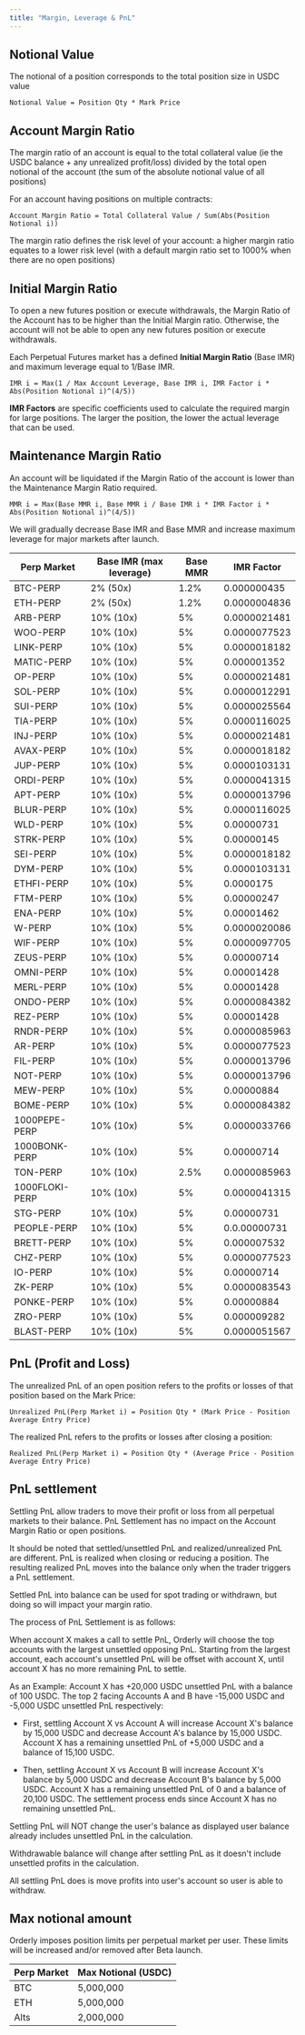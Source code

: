 ```yaml
---
title: "Margin, Leverage & PnL"
---
```


## Notional Value

The notional of a position corresponds to the total position size in USDC value

```
Notional Value = Position Qty * Mark Price
```

## Account Margin Ratio

The margin ratio of an account is equal to the total collateral value (ie the USDC balance + any unrealized profit/loss) divided by the total open notional of the account (the sum of the absolute notional value of all positions)

For an account having positions on multiple contracts:

```
Account Margin Ratio = Total Collateral Value / Sum(Abs(Position Notional i))
```

The margin ratio defines the risk level of your account: a higher margin ratio equates to a lower risk level (with a default margin ratio set to 1000% when there are no open positions)

## Initial Margin Ratio

To open a new futures position or execute withdrawals, the Margin Ratio of the Account has to be higher than the Initial Margin ratio. Otherwise, the account will not be able to open any new futures position or execute withdrawals.

Each Perpetual Futures market has a defined **Initial Margin Ratio** (Base IMR) and maximum leverage equal to 1/Base IMR.

```
IMR i = Max(1 / Max Account Leverage, Base IMR i, IMR Factor i * Abs(Position Notional i)^(4/5))
```

**IMR Factors** are specific coefficients used to calculate the required margin for large positions. The larger the position, the lower the actual leverage that can be used.

## Maintenance Margin Ratio

An account will be liquidated if the Margin Ratio of the account is lower than the Maintenance Margin Ratio required.

```
MMR i = Max(Base MMR i, Base MMR i / Base IMR i * IMR Factor i * Abs(Position Notional i)^(4/5))
```

<Note>
  We will gradually decrease Base IMR and Base MMR and increase maximum leverage for major markets
  after launch.
</Note>

| Perp Market | Base IMR (max leverage) | Base MMR | IMR Factor   |
| ----------- | ----------------------- | -------- | ------------ |
| BTC-PERP    | 2% (50x)                | 1.2%     | 0.000000435  |
| ETH-PERP    | 2% (50x)                | 1.2%     | 0.0000004836 |
| ARB-PERP    | 10% (10x)               | 5%       | 0.0000021481 |
| WOO-PERP    | 10% (10x)               | 5%       | 0.0000077523 |
| LINK-PERP   | 10% (10x)               | 5%       | 0.0000018182 |
| MATIC-PERP  | 10% (10x)               | 5%       | 0.000001352  |
| OP-PERP     | 10% (10x)               | 5%       | 0.0000021481 |
| SOL-PERP    | 10% (10x)               | 5%       | 0.0000012291 |
| SUI-PERP    | 10% (10x)               | 5%       | 0.0000025564 |
| TIA-PERP    | 10% (10x)               | 5%       | 0.0000116025 |
| INJ-PERP    | 10% (10x)               | 5%       | 0.0000021481 |
| AVAX-PERP   | 10% (10x)               | 5%       | 0.0000018182 |
| JUP-PERP    | 10% (10x)               | 5%       | 0.0000103131 |
| ORDI-PERP   | 10% (10x)               | 5%       | 0.0000041315 |
| APT-PERP    | 10% (10x)               | 5%       | 0.0000013796 |
| BLUR-PERP   | 10% (10x)               | 5%       | 0.0000116025 |
| WLD-PERP    | 10% (10x)               | 5%       | 0.00000731   |
| STRK-PERP   | 10% (10x)               | 5%       | 0.00000145   |
| SEI-PERP    | 10% (10x)               | 5%       | 0.0000018182 |
| DYM-PERP    | 10% (10x)               | 5%       | 0.0000103131 |
| ETHFI-PERP  | 10% (10x)               | 5%       | 0.0000175    |
| FTM-PERP    | 10% (10x)               | 5%       | 0.00000247   |
| ENA-PERP    | 10% (10x)               | 5%       | 0.00001462   |
| W-PERP      | 10% (10x)               | 5%       | 0.0000020086 |
| WIF-PERP    | 10% (10x)               | 5%       | 0.0000097705 |
| ZEUS-PERP   | 10% (10x)               | 5%       | 0.00000714   |
| OMNI-PERP   | 10% (10x)               | 5%       | 0.00001428  |
| MERL-PERP   | 10% (10x)               | 5%       | 0.00001428   |
| ONDO-PERP   | 10% (10x)               | 5%       | 0.0000084382   |
| REZ-PERP   | 10% (10x)               | 5%       | 0.00001428   |
| RNDR-PERP   | 10% (10x)               | 5%       | 0.0000085963   |
| AR-PERP   | 10% (10x)               | 5%       | 0.0000077523   |
| FIL-PERP   | 10% (10x)               | 5%       | 0.0000013796   |
| NOT-PERP   | 10% (10x)               | 5%       | 0.0000013796   |
| MEW-PERP   | 10% (10x)               | 5%       | 0.00000884   |
| BOME-PERP   | 10% (10x)               | 5%       | 0.0000084382   |
| 1000PEPE-PERP   | 10% (10x)               | 5%       | 0.0000033766   |
| 1000BONK-PERP   | 10% (10x)               | 5%       | 0.00000714   |
| TON-PERP   | 10% (10x)               | 2.5%       | 0.0000085963   |
| 1000FLOKI-PERP   | 10% (10x)               | 5%       | 0.0000041315   |
| STG-PERP   | 10% (10x)               | 5%       | 0.00000731   |
| PEOPLE-PERP   | 10% (10x)               | 5%       | 0.0.00000731   |
| BRETT-PERP   | 10% (10x)               | 5%       | 0.000007532   |
| CHZ-PERP   | 10% (10x)               | 5%       | 0.0000077523   |
| IO-PERP   | 10% (10x)               | 5%       | 0.00000714   |
| ZK-PERP   | 10% (10x)               | 5%       | 0.0000083543   |
| PONKE-PERP   | 10% (10x)               | 5%       | 0.00000884   |
| ZRO-PERP   | 10% (10x)               | 5%       | 0.000009282   |
| BLAST-PERP   | 10% (10x)               | 5%       | 0.0000051567   |



## PnL (Profit and Loss)

The unrealized PnL of an open position refers to the profits or losses of that position based on the Mark Price:

```
Unrealized PnL(Perp Market i) = Position Qty * (Mark Price - Position Average Entry Price)
```

The realized PnL refers to the profits or losses after closing a position:

```
Realized PnL(Perp Market i) = Position Qty * (Average Price - Position Average Entry Price)
```

## PnL settlement

Settling PnL allow traders to move their profit or loss from all perpetual markets to their balance. PnL Settlement has no impact on the Account Margin Ratio or open positions.

It should be noted that settled/unsettled PnL and realized/unrealized PnL are different. PnL is realized when closing or reducing a position. The resulting realized PnL moves into the balance only when the trader triggers a PnL settlement.

Settled PnL into balance can be used for spot trading or withdrawn, but doing so will impact your margin ratio.

The process of PnL Settlement is as follows:

When account X makes a call to settle PnL, Orderly will choose the top accounts with the largest unsettled opposing PnL. Starting from the largest account, each account's unsettled PnL will be offset with account X, until account X has no more remaining PnL to settle.

As an Example: Account X has +20,000 USDC unsettled PnL with a balance of 100 USDC. The top 2 facing Accounts A and B have -15,000 USDC and -5,000 USDC unsettled PnL respectively:

- First, settling Account X vs Account A will increase Account X's balance by 15,000 USDC and decrease Account A's balance by 15,000 USDC. Account X has a remaining unsettled PnL of +5,000 USDC and a balance of 15,100 USDC.

- Then, settling Account X vs Account B will increase Account X's balance by 5,000 USDC and decrease Account B's balance by 5,000 USDC. Account X has a remaining unsettled PnL of 0 and a balance of 20,100 USDC. The settlement process ends since Account X has no remaining unsettled PnL.

<Note>
Settling PnL will NOT change the user's balance as displayed user balance already includes unsettled PnL in the calculation.

Withdrawable balance will change after settling PnL as it doesn't include unsettled profits in the calculation.

All settling PnL does is move profits into user's account so user is able to withdraw.

</Note>

## Max notional amount

Orderly imposes position limits per perpetual market per user. These limits will be increased and/or removed after Beta launch.

| Perp Market | Max Notional (USDC) |
| ----------- | ------------------- |
| BTC         | 5,000,000           |
| ETH         | 5,000,000           |
| Alts        | 2,000,000           |
